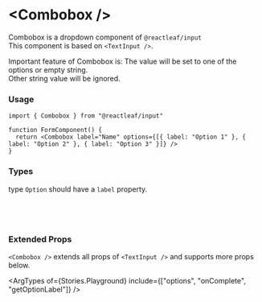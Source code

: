 
<Meta name="Overview" of={Stories} />

# \<Combobox />

Combobox is a dropdown component of `@reactleaf/input` \
This component is based on `<TextInput />`.

Important feature of Combobox is: The value will be set to one of the options or empty string.\
Other string value will be ignored.

<Canvas of={Stories.Basic} />
<Canvas of={Stories.Disabled} />

### Usage

```tsx
import { Combobox } from "@reactleaf/input"

function FormComponent() {
  return <Combobox label="Name" options={[{ label: "Option 1" }, { label: "Option 2" }, { label: "Option 3" }]} />
}
```

### Types

type `Option` should have a `label` property.

```ts
interface Option {
  label: string
}
```

### Extended Props

`<Combobox />` extends all props of `<TextInput />`
and supports more props below.

<ArgTypes of={Stories.Playground} include={["options", "onComplete", "getOptionLabel"]} />
